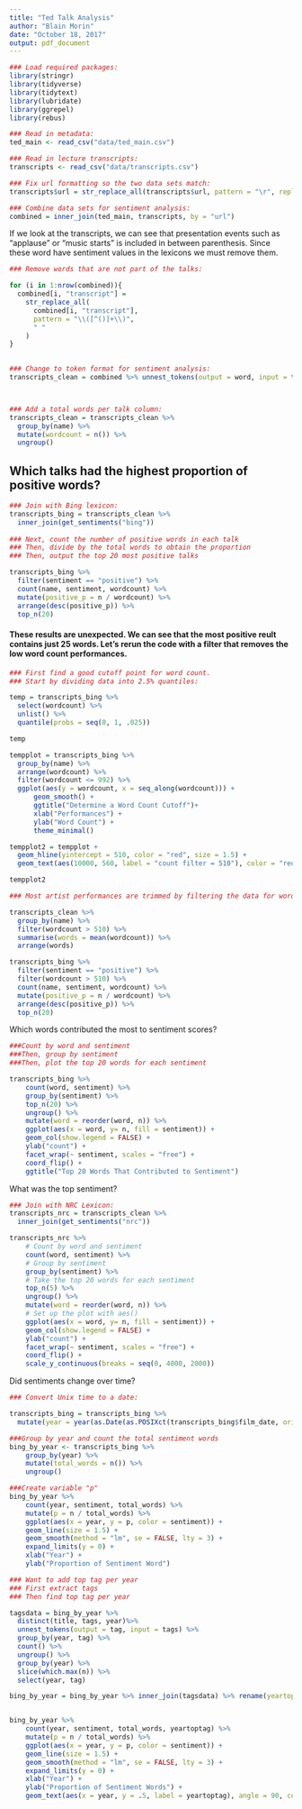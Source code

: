 ```yaml
---
title: "Ted Talk Analysis"
author: "Blain Morin"
date: "October 18, 2017"
output: pdf_document
---
```


```r
### Load required packages:
library(stringr)
library(tidyverse)
library(tidytext)
library(lubridate)
library(ggrepel)
library(rebus)
```

```r
### Read in metadata:
ted_main <- read_csv("data/ted_main.csv")

### Read in lecture transcripts:
transcripts <- read_csv("data/transcripts.csv")

### Fix url formatting so the two data sets match:
transcripts$url = str_replace_all(transcripts$url, pattern = "\r", replacement = "")
```

```r
### Combine data sets for sentiment analysis:
combined = inner_join(ted_main, transcripts, by = "url")
```

If we look at the transcripts, we can see that presentation events such as "applause" or "music starts" is included in between parenthesis. Since these word have sentiment values in the lexicons we must remove them.

```r
### Remove words that are not part of the talks:

for (i in 1:nrow(combined)){
  combined[i, "transcript"] = 
    str_replace_all(
      combined[i, "transcript"],
      pattern = "\\([^()]+\\)", 
      " "
    )
}
  
```


```r
### Change to token format for sentiment analysis:
transcripts_clean = combined %>% unnest_tokens(output = word, input = transcript)



### Add a total words per talk column:
transcripts_clean = transcripts_clean %>%
  group_by(name) %>%
  mutate(wordcount = n()) %>%
  ungroup()
```


## Which talks had the highest proportion of positive words?

```r
### Join with Bing lexicon:
transcripts_bing = transcripts_clean %>%
  inner_join(get_sentiments("bing"))
  
### Next, count the number of positive words in each talk
### Then, divide by the total words to obtain the proportion
### Then, output the top 20 most positive talks

transcripts_bing %>%
  filter(sentiment == "positive") %>%
  count(name, sentiment, wordcount) %>%
  mutate(positive_p = n / wordcount) %>%
  arrange(desc(positive_p)) %>%
  top_n(20)
```


#### These results are unexpected. We can see that the most positive reult contains just 25 words. Let's rerun the code with a filter that removes the low word count performances. 


```r
### First find a good cutoff point for word count. 
### Start by dividing data into 2.5% quantiles:

temp = transcripts_bing %>% 
  select(wordcount) %>%
  unlist() %>%
  quantile(probs = seq(0, 1, .025))

temp

tempplot = transcripts_bing %>%
  group_by(name) %>%
  arrange(wordcount) %>%
  filter(wordcount <= 992) %>%
  ggplot(aes(y = wordcount, x = seq_along(wordcount))) + 
      geom_smooth() +
      ggtitle("Determine a Word Count Cutoff")+
      xlab("Performances") +
      ylab("Word Count") +
      theme_minimal()

tempplot2 = tempplot + 
  geom_hline(yintercept = 510, color = "red", size = 1.5) +
  geom_text(aes(10000, 560, label = "count filter = 510"), color = "red")

tempplot2

```



```r

### Most artist performances are trimmed by filtering the data for word counts > 510

transcripts_clean %>% 
  group_by(name) %>%
  filter(wordcount > 510) %>%
  summarise(words = mean(wordcount)) %>%
  arrange(words)

```

```r
transcripts_bing %>%
  filter(sentiment == "positive") %>%
  filter(wordcount > 510) %>%
  count(name, sentiment, wordcount) %>%
  mutate(positive_p = n / wordcount) %>%
  arrange(desc(positive_p)) %>%
  top_n(20)

```

Which words contributed the most to sentiment scores?

```r
###Count by word and sentiment
###Then, group by sentiment
###Then, plot the top 20 words for each sentiment

transcripts_bing %>%
    count(word, sentiment) %>%
    group_by(sentiment) %>%
    top_n(20) %>%
    ungroup() %>%
    mutate(word = reorder(word, n)) %>%
    ggplot(aes(x = word, y= n, fill = sentiment)) +
    geom_col(show.legend = FALSE) +
    ylab("count") +
    facet_wrap(~ sentiment, scales = "free") +
    coord_flip() +
    ggtitle("Top 20 Words That Contributed to Sentiment")

```

What was the top sentiment?

```r
### Join with NRC Lexicon:
transcripts_nrc = transcripts_clean %>%
  inner_join(get_sentiments("nrc")) 

transcripts_nrc %>%
    # Count by word and sentiment
    count(word, sentiment) %>%
    # Group by sentiment
    group_by(sentiment) %>%
    # Take the top 20 words for each sentiment
    top_n(5) %>%
    ungroup() %>%
    mutate(word = reorder(word, n)) %>%
    # Set up the plot with aes()
    ggplot(aes(x = word, y= n, fill = sentiment)) +
    geom_col(show.legend = FALSE) +
    ylab("count") +
    facet_wrap(~ sentiment, scales = "free") +
    coord_flip() +
    scale_y_continuous(breaks = seq(0, 4000, 2000))

```



Did sentiments change over time?

```r

### Convert Unix time to a date:

transcripts_bing = transcripts_bing %>%
  mutate(year = year(as.Date(as.POSIXct(transcripts_bing$film_date, origin="1970-01-01"))))


```

```r
###Group by year and count the total sentiment words
bing_by_year <- transcripts_bing %>%
    group_by(year) %>%
    mutate(total_words = n()) %>%
    ungroup() 

###Create variable "p" 
bing_by_year %>%
    count(year, sentiment, total_words) %>%
    mutate(p = n / total_words) %>%
    ggplot(aes(x = year, y = p, color = sentiment)) +
    geom_line(size = 1.5) +
    geom_smooth(method = "lm", se = FALSE, lty = 3) +
    expand_limits(y = 0) +
    xlab("Year") +
    ylab("Proportion of Sentiment Word")

```

```r
### Want to add top tag per year
### First extract tags
### Then find top tag per year 

tagsdata = bing_by_year %>%
  distinct(title, tags, year)%>%
  unnest_tokens(output = tag, input = tags) %>%
  group_by(year, tag) %>%
  count() %>%
  ungroup() %>%
  group_by(year) %>%
  slice(which.max(n)) %>%
  select(year, tag)

bing_by_year = bing_by_year %>% inner_join(tagsdata) %>% rename(yeartoptag = tag)


bing_by_year %>%
    count(year, sentiment, total_words, yeartoptag) %>%
    mutate(p = n / total_words) %>%
    ggplot(aes(x = year, y = p, color = sentiment)) +
    geom_line(size = 1.5) +
    geom_smooth(method = "lm", se = FALSE, lty = 3) +
    expand_limits(y = 0) +
    xlab("Year") +
    ylab("Proportion of Sentiment Words") +
    geom_text(aes(x = year, y = .5, label = yeartoptag), angle = 90, color = "hotpink4")
```

